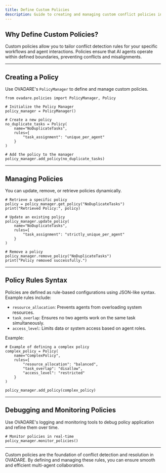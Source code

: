 ```yaml
---
title: Define Custom Policies
description: Guide to creating and managing custom conflict policies in OVADARE.
---
```


## Why Define Custom Policies?

Custom policies allow you to tailor conflict detection rules for your specific workflows and agent interactions. Policies ensure that AI agents operate within defined boundaries, preventing conflicts and misalignments.

---

## Creating a Policy

Use OVADARE's `PolicyManager` to define and manage custom policies.

```
from ovadare.policies import PolicyManager, Policy

# Initialize the Policy Manager
policy_manager = PolicyManager()

# Create a new policy
no_duplicate_tasks = Policy(
    name="NoDuplicateTasks",
    rules={
        "task_assignment": "unique_per_agent"
    }
)

# Add the policy to the manager
policy_manager.add_policy(no_duplicate_tasks)
```

---

## Managing Policies

You can update, remove, or retrieve policies dynamically.

```
# Retrieve a specific policy
policy = policy_manager.get_policy("NoDuplicateTasks")
print("Retrieved Policy:", policy)

# Update an existing policy
policy_manager.update_policy(
    name="NoDuplicateTasks",
    rules={
        "task_assignment": "strictly_unique_per_agent"
    }
)

# Remove a policy
policy_manager.remove_policy("NoDuplicateTasks")
print("Policy removed successfully.")
```

---

## Policy Rules Syntax

Policies are defined as rule-based configurations using JSON-like syntax. Example rules include:

- `resource_allocation`: Prevents agents from overloading system resources.
- `task_overlap`: Ensures no two agents work on the same task simultaneously.
- `access_level`: Limits data or system access based on agent roles.

Example:

```
# Example of defining a complex policy
complex_policy = Policy(
    name="ComplexPolicy",
    rules={
        "resource_allocation": "balanced",
        "task_overlap": "disallow",
        "access_level": "restricted"
    }
)

policy_manager.add_policy(complex_policy)
```

---

## Debugging and Monitoring Policies

Use OVADARE's logging and monitoring tools to debug policy application and refine them over time.

```
# Monitor policies in real-time
policy_manager.monitor_policies()
```

---

Custom policies are the foundation of conflict detection and resolution in OVADARE. By defining and managing these rules, you can ensure smooth and efficient multi-agent collaboration.
